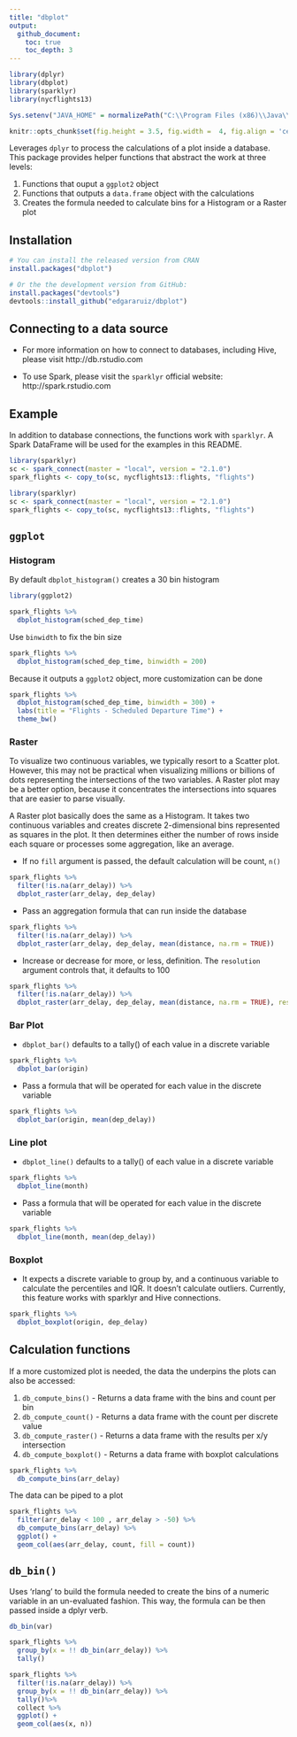 ```yaml
---
title: "dbplot"
output:
  github_document:
    toc: true
    toc_depth: 3
---
```

```r
library(dplyr)
library(dbplot)
library(sparklyr)
library(nycflights13)

Sys.setenv("JAVA_HOME" = normalizePath("C:\\Program Files (x86)\\Java\\jre1.8.0_144"))

knitr::opts_chunk$set(fig.height = 3.5, fig.width =  4, fig.align = 'center')
```

Leverages `dplyr` to process the calculations of a plot inside a database.  This package provides helper functions that abstract the work at three levels:
    
1. Functions that ouput a `ggplot2` object
2. Functions that outputs a `data.frame` object with the calculations
3. Creates the formula needed to calculate bins for a Histogram or a Raster plot

## Installation

```r
# You can install the released version from CRAN
install.packages("dbplot")

# Or the the development version from GitHub:
install.packages("devtools")
devtools::install_github("edgararuiz/dbplot")
```


## Connecting to a data source

- For more information on how to connect to databases, including Hive, please visit http://db.rstudio.com 

- To use Spark, please visit the `sparklyr` official website: http://spark.rstudio.com

## Example

In addition to database connections, the functions work with `sparklyr`. A Spark DataFrame will be used for the examples in this README.  

```r
library(sparklyr)
sc <- spark_connect(master = "local", version = "2.1.0")
spark_flights <- copy_to(sc, nycflights13::flights, "flights")
```

```r
library(sparklyr)
sc <- spark_connect(master = "local", version = "2.1.0")
spark_flights <- copy_to(sc, nycflights13::flights, "flights")
```

## `ggplot`

### Histogram

By default `dbplot_histogram()` creates a 30 bin histogram

```r
library(ggplot2)

spark_flights %>% 
  dbplot_histogram(sched_dep_time)
```

Use `binwidth` to fix the bin size

```r
spark_flights %>% 
  dbplot_histogram(sched_dep_time, binwidth = 200)
```

Because it outputs a `ggplot2` object, more customization can be done

```r
spark_flights %>% 
  dbplot_histogram(sched_dep_time, binwidth = 300) +
  labs(title = "Flights - Scheduled Departure Time") +
  theme_bw()
```

### Raster

To visualize two continuous variables, we typically resort to a Scatter plot. However, this may not be practical when visualizing millions or billions of dots representing the intersections of the two variables. A Raster plot may be a better option, because it concentrates the intersections into squares that are easier to parse visually.

A Raster plot basically does the same as a Histogram. It takes two continuous variables and creates discrete 2-dimensional bins represented as squares in the plot. It then determines either the number of rows inside each square or processes some aggregation, like an average.


- If no `fill` argument is passed, the default calculation will be count, `n()`
```r
spark_flights %>%
  filter(!is.na(arr_delay)) %>%
  dbplot_raster(arr_delay, dep_delay) 
```


- Pass an aggregation formula that can run inside the database
```r
spark_flights %>%
  filter(!is.na(arr_delay)) %>%
  dbplot_raster(arr_delay, dep_delay, mean(distance, na.rm = TRUE)) 
```

- Increase or decrease for more, or less, definition.  The `resolution` argument controls that, it defaults to 100 
```r
spark_flights %>%
  filter(!is.na(arr_delay)) %>%
  dbplot_raster(arr_delay, dep_delay, mean(distance, na.rm = TRUE), resolution = 500)
```

### Bar Plot

- `dbplot_bar()` defaults to a tally() of each value in a discrete variable
```r
spark_flights %>%
  dbplot_bar(origin)
```


- Pass a formula that will be operated for each value in the discrete variable
```r
spark_flights %>%
  dbplot_bar(origin, mean(dep_delay))
```

### Line plot

- `dbplot_line()` defaults to a tally() of each value in a discrete variable
```r
spark_flights %>%
  dbplot_line(month)
```

- Pass a formula that will be operated for each value in the discrete variable
```r
spark_flights %>%
  dbplot_line(month, mean(dep_delay))
```

### Boxplot

- It expects a discrete variable to group by, and a continuous variable to calculate the percentiles and IQR. It doesn't calculate outliers. Currently, this feature works with sparklyr and Hive connections.

```r
spark_flights %>%
  dbplot_boxplot(origin, dep_delay)
```


## Calculation functions

If a more customized plot is needed, the data the underpins the plots can also be accessed:

1. `db_compute_bins()` - Returns a data frame with the bins and count per bin
2. `db_compute_count()` - Returns a data frame with the count per discrete value
3. `db_compute_raster()` -  Returns a data frame with the results per x/y intersection
4. `db_compute_boxplot()` -  Returns a data frame with boxplot calculations


```r
spark_flights %>%
  db_compute_bins(arr_delay) 
```

The data can be piped to a plot
```r
spark_flights %>%
  filter(arr_delay < 100 , arr_delay > -50) %>%
  db_compute_bins(arr_delay) %>%
  ggplot() +
  geom_col(aes(arr_delay, count, fill = count))
```


## `db_bin()`

Uses 'rlang' to build the formula needed to create the bins of a numeric variable in an un-evaluated fashion. This way, the formula can be then passed inside a dplyr verb.

```r
db_bin(var)
```


```r
spark_flights %>%
  group_by(x = !! db_bin(arr_delay)) %>%
  tally()
```

```r
spark_flights %>%
  filter(!is.na(arr_delay)) %>%
  group_by(x = !! db_bin(arr_delay)) %>%
  tally()%>%
  collect %>%
  ggplot() +
  geom_col(aes(x, n))
```


